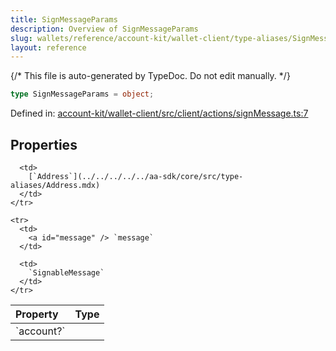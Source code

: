 ```yaml
---
title: SignMessageParams
description: Overview of SignMessageParams
slug: wallets/reference/account-kit/wallet-client/type-aliases/SignMessageParams
layout: reference
---
```


{/* This file is auto-generated by TypeDoc. Do not edit manually. */}

```ts
type SignMessageParams = object;
```

Defined in: [account-kit/wallet-client/src/client/actions/signMessage.ts:7](https://github.com/alchemyplatform/aa-sdk/blob/ad165355d980f9a16dd388088895bfc851df8656/account-kit/wallet-client/src/client/actions/signMessage.ts#L7)

## Properties

<table>
  <thead>
    <tr>
      <th align="left">Property</th>
      <th align="left">Type</th>
    </tr>
  </thead>

  <tbody>
    <tr>
      <td>
        <a id="account" /> `account?`
      </td>

      <td>
        [`Address`](../../../../../aa-sdk/core/src/type-aliases/Address.mdx)
      </td>
    </tr>

    <tr>
      <td>
        <a id="message" /> `message`
      </td>

      <td>
        `SignableMessage`
      </td>
    </tr>

  </tbody>
</table>
